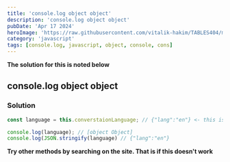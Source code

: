 ---
title: 'console.log object object'
description: 'console.log object object'
pubDate: 'Apr 17 2024'
heroImage: 'https://raw.githubusercontent.com/vitalik-hakim/TABLES404/main/error_b/JavaScript.png'
category: 'javascript'
tags: [console.log, javascript, object, console, cons]
---

**The solution for this is noted below**

## console.log object object

### Solution

```javascript
const language = this.converstaionLanguage; // {"lang":"en"} <- this is JSON

console.log(language); // [object Object]
console.log(JSON.stringify(language) // {"lang":"en"}
```
**Try other methods by searching on the site. That is if this doesn't work**
